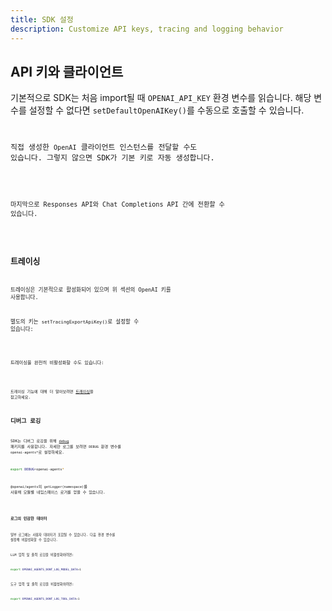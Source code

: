 ```yaml
---
title: SDK 설정
description: Customize API keys, tracing and logging behavior
---
```



## API 키와 클라이언트

기본적으로 SDK는 처음 import될 때 `OPENAI_API_KEY` 환경 변수를 읽습니다. 해당 변수를 설정할 수 없다면 `setDefaultOpenAIKey()`를 수동으로 호출할 수 있습니다.

<Code
  lang="typescript"
  code={setDefaultOpenAIKeyExample}
  title="기본 OpenAI 키 설정"
/>

직접 생성한 `OpenAI` 클라이언트 인스턴스를 전달할 수도 있습니다. 그렇지 않으면 SDK가 기본 키로 자동 생성합니다.

<Code
  lang="typescript"
  code={setDefaultOpenAIClientExample}
  title="기본 OpenAI 클라이언트 설정"
/>

마지막으로 Responses API와 Chat Completions API 간에 전환할 수 있습니다.

<Code lang="typescript" code={setOpenAIAPIExample} title="OpenAI API 설정" />

## 트레이싱

트레이싱은 기본적으로 활성화되어 있으며 위 섹션의 OpenAI 키를 사용합니다.

별도의 키는 `setTracingExportApiKey()`로 설정할 수 있습니다:

<Code
  lang="typescript"
  code={setTracingExportApiKeyExample}
  title="트레이싱 내보내기 API 키 설정"
/>

트레이싱을 완전히 비활성화할 수도 있습니다:

<Code
  lang="typescript"
  code={setTracingDisabledExample}
  title="트레이싱 비활성화"
/>

트레이싱 기능에 대해 더 알아보려면 [트레이싱](/openai-agents-js/ko/guides/tracing)을 참고하세요.

## 디버그 로깅

SDK는 디버그 로깅을 위해 [`debug`](https://www.npmjs.com/package/debug) 패키지를 사용합니다. 자세한 로그를 보려면 `DEBUG` 환경 변수를 `openai-agents*`로 설정하세요.

```bash
export DEBUG=openai-agents*
```

`@openai/agents`의 `getLogger(namespace)`를 사용해 모듈별 네임스페이스 로거를 얻을 수 있습니다.

<Code lang="typescript" code={getLoggerExample} title="로거 가져오기" />

### 로그의 민감한 데이터

일부 로그에는 사용자 데이터가 포함될 수 있습니다. 다음 환경 변수를 설정해 비활성화할 수 있습니다.

LLM 입력 및 출력 로깅을 비활성화하려면:

```bash
export OPENAI_AGENTS_DONT_LOG_MODEL_DATA=1
```

도구 입력 및 출력 로깅을 비활성화하려면:

```bash
export OPENAI_AGENTS_DONT_LOG_TOOL_DATA=1
```
